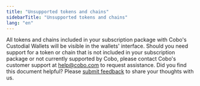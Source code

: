 ```yaml
---
title: "Unsupported tokens and chains"
sidebarTitle: "Unsupported tokens and chains"
lang: "en"
---
```


All tokens and chains included in your subscription package with Cobo's Custodial Wallets will be visible in the wallets' interface. Should you need support for a token or chain that is not included in your subscription package or not currently supported by Cobo, please contact Cobo's customer support at [help@cobo.com](mailto:help@cobo.com) to request assistance.
<Tip>Did you find this document helpful? Please [submit feedback](https://forms.zohopublic.com/cobo/form/DocumentFeedbackForm/formperma/QvLOhxJv1_JMsJ-1dleZ8Itb_7rzN-LtgvsDdxosoVI?referrername=manuals) to share your thoughts with us.</Tip>